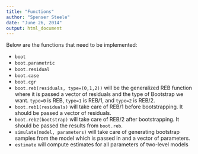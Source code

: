 ```yaml
---
title: "Functions"
author: "Spenser Steele"
date: "June 26, 2014"
output: html_document
---
```

Below are the functions that need to be implemented:

* `boot`
* `boot.parametric`
* `boot.residual`
* `boot.case`
* `boot.cgr`
* `boot.reb(residuals, type=(0,1,2))` will be the generalized REB function where it is passed a vector of residuals and the type of Bootstrap we want. `type=0` is REB, `type=1` is REB/1, and `type=2` is REB/2.
* `boot.reb1(residuals)` will take care of REB/1 before bootstrapping. It should be passed a vector of residuals.
* `boot.reb2(bootstrap)` will take care of REB/2 after bootstrapping. It should be passed the results from `boot.reb`.
* `simulate(model, parameters)` will take care of generating bootstrap samples from the model which is passed in and a vector of parameters.
* `estimate` will compute estimates for all parameters of two-level models